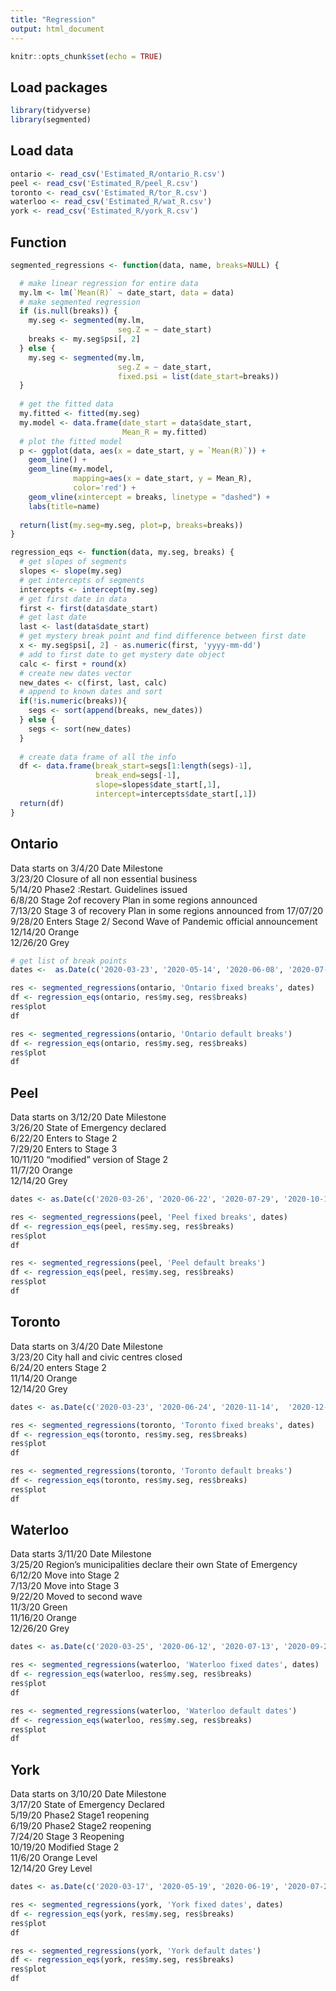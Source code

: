 ```yaml
---
title: "Regression"
output: html_document
---
```


```r
knitr::opts_chunk$set(echo = TRUE)
```

## Load packages
```r
library(tidyverse)
library(segmented)
```

## Load data
```r
ontario <- read_csv('Estimated_R/ontario_R.csv')
peel <- read_csv('Estimated_R/peel_R.csv')
toronto <- read_csv('Estimated_R/tor_R.csv')
waterloo <- read_csv('Estimated_R/wat_R.csv')
york <- read_csv('Estimated_R/york_R.csv')
```

## Function
```r
segmented_regressions <- function(data, name, breaks=NULL) {

  # make linear regression for entire data
  my.lm <- lm(`Mean(R)` ~ date_start, data = data)
  # make segmented regression
  if (is.null(breaks)) {
    my.seg <- segmented(my.lm,
                        seg.Z = ~ date_start)
    breaks <- my.seg$psi[, 2]
  } else {
    my.seg <- segmented(my.lm,
                        seg.Z = ~ date_start,
                        fixed.psi = list(date_start=breaks))
  }
  
  # get the fitted data
  my.fitted <- fitted(my.seg)
  my.model <- data.frame(date_start = data$date_start, 
                         Mean_R = my.fitted)
  # plot the fitted model
  p <- ggplot(data, aes(x = date_start, y = `Mean(R)`)) +
    geom_line() +
    geom_line(my.model, 
              mapping=aes(x = date_start, y = Mean_R),
              color='red') +
    geom_vline(xintercept = breaks, linetype = "dashed") +
    labs(title=name)
  
  return(list(my.seg=my.seg, plot=p, breaks=breaks))
}
```

```r
regression_eqs <- function(data, my.seg, breaks) {
  # get slopes of segments
  slopes <- slope(my.seg)
  # get intercepts of segments
  intercepts <- intercept(my.seg)
  # get first date in data
  first <- first(data$date_start)
  # get last date
  last <- last(data$date_start)
  # get mystery break point and find difference between first date
  x <- my.seg$psi[, 2] - as.numeric(first, 'yyyy-mm-dd')
  # add to first date to get mystery date object
  calc <- first + round(x)
  # create new dates vector
  new_dates <- c(first, last, calc)
  # append to known dates and sort
  if(!is.numeric(breaks)){
    segs <- sort(append(breaks, new_dates))
  } else {
    segs <- sort(new_dates)
  }
  
  # create data frame of all the info
  df <- data.frame(break_start=segs[1:length(segs)-1],
                   break_end=segs[-1],
                   slope=slopes$date_start[,1],
                   intercept=intercepts$date_start[,1])
  return(df)
}
```

## Ontario
Data starts on 3/4/20
Date	Milestone  
<!-- 3/17/20	Emergency declared   -->
3/23/20	Closure of all non essential business  
<!-- 4/14/20	Extended state of Emergency for further 4 weeks   -->
<!-- 5/6/20	Emergency extended again upto 19/05/20  -->
5/14/20	Phase2 :Restart. Guidelines issued  
<!-- 5/27/20	Extended Emergency order till June 9,2020   -->
<!-- 6/2/20	Extended Emergency order for 28 days   -->
6/8/20	Stage 2of recovery Plan in some regions announced  
<!-- 7/9/20	Extended Emergency order till July 22,2020   -->
7/13/20	Stage 3 of recovery Plan in some regions announced from 17/07/20  
<!-- 8/20/20	Extended Emergency order till Sept 22,2020   -->
9/28/20	Enters Stage 2/ Second Wave of Pandemic official announcement  
12/14/20	Orange  
12/26/20	Grey  

```r
# get list of break points
dates <-  as.Date(c('2020-03-23', '2020-05-14', '2020-06-08', '2020-07-13', '2020-09-28', '2020-12-14', '2020-12-26'))

res <- segmented_regressions(ontario, 'Ontario fixed breaks', dates)
df <- regression_eqs(ontario, res$my.seg, res$breaks)
res$plot
df
```

```r
res <- segmented_regressions(ontario, 'Ontario default breaks')
df <- regression_eqs(ontario, res$my.seg, res$breaks)
res$plot
df
```

## Peel
Data starts on 3/12/20
Date	Milestone  
<!-- 3/5/20	First Confirmed Case   -->
3/26/20	State of Emergency declared  
6/22/20	Enters to Stage 2  
7/29/20	Enters to Stage 3  
10/11/20	“modified” version of Stage 2  
11/7/20	Orange  
<!-- 11/9/20	Red   -->
12/14/20	Grey  
```r
dates <- as.Date(c('2020-03-26', '2020-06-22', '2020-07-29', '2020-10-11', '2020-11-07', '2020-12-14'))

res <- segmented_regressions(peel, 'Peel fixed breaks', dates)
df <- regression_eqs(peel, res$my.seg, res$breaks)
res$plot
df
```

```r
res <- segmented_regressions(peel, 'Peel default breaks')
df <- regression_eqs(peel, res$my.seg, res$breaks)
res$plot
df
```

## Toronto
Data starts on 3/4/20
Date	Milestone  
<!-- 3/17/20	State of Emergency declared   -->
3/23/20	City hall and civic centres closed  
6/24/20	enters Stage 2  
11/14/20	Orange  
<!-- 11/20/20	Red   -->
12/14/20	Grey  
```r
dates <- as.Date(c('2020-03-23', '2020-06-24', '2020-11-14',  '2020-12-14'))

res <- segmented_regressions(toronto, 'Toronto fixed breaks', dates)
df <- regression_eqs(toronto, res$my.seg, res$breaks)
res$plot
df
```

```r
res <- segmented_regressions(toronto, 'Toronto default breaks')
df <- regression_eqs(toronto, res$my.seg, res$breaks)
res$plot
df
```

## Waterloo
Data starts 3/11/20
Date	Milestone  
<!-- 3/3/20	Region's first Case   -->
<!-- 3/17/20	State of Emergency declared   -->
3/25/20	Region's municipalities declare their own State of Emergency  
6/12/20	Move into Stage 2  
7/13/20	Move into Stage 3  
9/22/20	Moved to second wave  
11/3/20	Green  
<!-- 11/7/20	Yellow   -->
11/16/20	Orange  
<!-- 11/23/20	Red   -->
12/26/20	Grey
```r
dates <- as.Date(c('2020-03-25', '2020-06-12', '2020-07-13', '2020-09-22', '2020-11-03', '2020-11-16', '2020-12-26'))

res <- segmented_regressions(waterloo, 'Waterloo fixed dates', dates)
df <- regression_eqs(waterloo, res$my.seg, res$breaks)
res$plot
df
```

```r
res <- segmented_regressions(waterloo, 'Waterloo default dates')
df <- regression_eqs(waterloo, res$my.seg, res$breaks)
res$plot
df
```


## York
Data starts on 3/10/20
Date	Milestone  
3/17/20	State of Emergency Declared  
5/19/20	Phase2 Stage1 reopening  
6/19/20	Phase2 Stage2 reopening  
7/24/20	Stage 3 Reopening  
10/19/20	Modified Stage 2  
11/6/20	Orange Level  
<!-- 11/16/20	Red Level   -->
12/14/20	Grey Level  
```r
dates <- as.Date(c('2020-03-17', '2020-05-19', '2020-06-19', '2020-07-24', '2020-10-19', '2020-11-06', '2020-12-14'))

res <- segmented_regressions(york, 'York fixed dates', dates)
df <- regression_eqs(york, res$my.seg, res$breaks)
res$plot
df
```

```r
res <- segmented_regressions(york, 'York default dates')
df <- regression_eqs(york, res$my.seg, res$breaks)
res$plot
df
```


